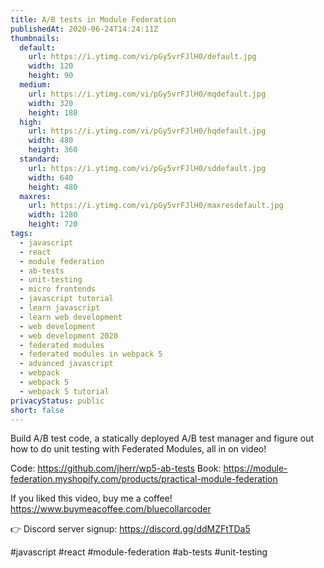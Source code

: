 ```yaml
---
title: A/B tests in Module Federation
publishedAt: 2020-06-24T14:24:11Z
thumbnails:
  default:
    url: https://i.ytimg.com/vi/pGy5vrFJlH0/default.jpg
    width: 120
    height: 90
  medium:
    url: https://i.ytimg.com/vi/pGy5vrFJlH0/mqdefault.jpg
    width: 320
    height: 180
  high:
    url: https://i.ytimg.com/vi/pGy5vrFJlH0/hqdefault.jpg
    width: 480
    height: 360
  standard:
    url: https://i.ytimg.com/vi/pGy5vrFJlH0/sddefault.jpg
    width: 640
    height: 480
  maxres:
    url: https://i.ytimg.com/vi/pGy5vrFJlH0/maxresdefault.jpg
    width: 1280
    height: 720
tags:
  - javascript
  - react
  - module federation
  - ab-tests
  - unit-testing
  - micro frontends
  - javascript tutorial
  - learn javascript
  - learn web development
  - web development
  - web development 2020
  - federated modules
  - federated modules in webpack 5
  - advanced javascript
  - webpack
  - webpack 5
  - webpack 5 tutorial
privacyStatus: public
short: false
---
```

  
  Build A/B test code, a statically deployed A/B test manager and figure out how to do unit testing with Federated Modules, all in on video!

Code: https://github.com/jherr/wp5-ab-tests
Book: https://module-federation.myshopify.com/products/practical-module-federation

If you liked this video, buy me a coffee! https://www.buymeacoffee.com/bluecollarcoder

👉 Discord server signup: https://discord.gg/ddMZFtTDa5

#javascript #react #module-federation #ab-tests #unit-testing
  